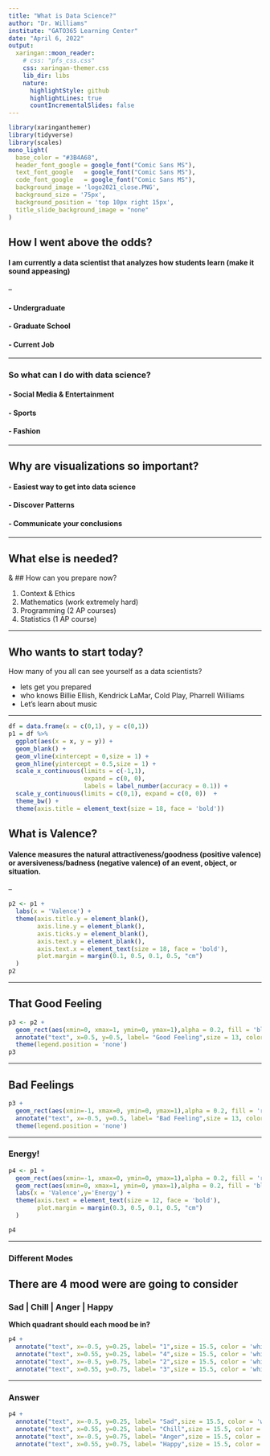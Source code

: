 ```yaml
---
title: "What is Data Science?"
author: "Dr. Williams"
institute: "GATO365 Learning Center"
date: "April 6, 2022"
output:
  xaringan::moon_reader:
    # css: "pfs_css.css"
    css: xaringan-themer.css
    lib_dir: libs
    nature:
      highlightStyle: github
      highlightLines: true
      countIncrementalSlides: false
---
```


<!-- cChange font titles sizes -->

<!-- <style type="text/css"> -->
<!-- .remark-slide-content p, ul, ol, li { -->
<!-- font-size: 19px; -->
<!-- padding: 0.25em 0.25em 0.25em 0.25em; -->
<!-- } -->
<!-- .remark-slide-content  { -->
<!-- font-size: 28px; -->
<!-- padding: 0.5em 0.5em 0.5em 0.5em; -->
<!-- } -->
<!-- </style> -->


```r
library(xaringanthemer)
library(tidyverse)
library(scales)
mono_light(
  base_color = "#3B4A68",
  header_font_google = google_font("Comic Sans MS"),
  text_font_google   = google_font("Comic Sans MS"),
  code_font_google   = google_font("Comic Sans MS"),
  background_image = 'logo2021_close.PNG',
  background_size = '75px',
  background_position = 'top 10px right 15px',
  title_slide_background_image = "none"
)
```

## How I went above the odds?

#### I am currently a data scientist that analyzes how students learn (make it sound appeasing)

--

#### - Undergraduate
#### - Graduate School
#### - Current Job

---

### So what can I do with data science?

#### - Social Media & Entertainment
#### - Sports
#### - Fashion

---

## Why are visualizations so important?

#### - Easiest way to get into data science
#### - Discover Patterns
#### - Communicate your conclusions


---

## What else is needed?
&
## How can you prepare now?

1. Context & Ethics
2. Mathematics (work extremely hard)
3. Programming (2 AP courses)
4. Statistics (1 AP course)




---

## Who wants to start today?

How many of you all can see yourself as a data scientists?

 - lets get you prepared 
 - who knows Billie Ellish, Kendrick LaMar, Cold Play, Pharrell Williams
 - Let's learn about music

---

```r
df = data.frame(x = c(0,1), y = c(0,1))
p1 = df %>% 
  ggplot(aes(x = x, y = y)) +
  geom_blank() +
  geom_vline(xintercept = 0,size = 1) +
  geom_hline(yintercept = 0.5,size = 1) +
  scale_x_continuous(limits = c(-1,1), 
                     expand = c(0, 0),
                     labels = label_number(accuracy = 0.1)) +
  scale_y_continuous(limits = c(0,1), expand = c(0, 0))  +
  theme_bw() +
  theme(axis.title = element_text(size = 18, face = 'bold'))

```


## What is Valence?

#### Valence measures the natural **attractiveness/goodness (positive valence)** or **aversiveness/badness (negative valence)** of an event, object, or situation. 

--

```r
p2 <- p1 +
  labs(x = 'Valence') +
  theme(axis.title.y = element_blank(),
        axis.line.y = element_blank(),
        axis.ticks.y = element_blank(),
        axis.text.y = element_blank(),
        axis.text.x = element_text(size = 18, face = 'bold'),
        plot.margin = margin(0.1, 0.5, 0.1, 0.5, "cm")
  ) 
p2
```


---

## That Good Feeling

```r
p3 <- p2 +
  geom_rect(aes(xmin=0, xmax=1, ymin=0, ymax=1),alpha = 0.2, fill = 'blue') +
  annotate("text", x=0.5, y=0.5, label= "Good Feeling",size = 13, color = 'white') +
  theme(legend.position = 'none')
p3 
```


---

## Bad Feelings

```r
p3 +
  geom_rect(aes(xmin=-1, xmax=0, ymin=0, ymax=1),alpha = 0.2, fill = 'red') +
  annotate("text", x=-0.5, y=0.5, label= "Bad Feeling",size = 13, color = 'white') +
  theme(legend.position = 'none')

```

---

### Energy!


```r
p4 <- p1 +
  geom_rect(aes(xmin=-1, xmax=0, ymin=0, ymax=1),alpha = 0.2, fill = 'red') +
  geom_rect(aes(xmin=0, xmax=1, ymin=0, ymax=1),alpha = 0.2, fill = 'blue') +
  labs(x = 'Valence',y='Energy') +
  theme(axis.text = element_text(size = 12, face = 'bold'),
        plot.margin = margin(0.3, 0.5, 0.1, 0.5, "cm")
  )

p4
```


---

### Different Modes 
There are 4 mood were are going to consider
--

### **Sad** |  **Chill** | **Anger** | **Happy**

**Which quadrant should each mood be in?**

```r
p4 +
  annotate("text", x=-0.5, y=0.25, label= "1",size = 15.5, color = 'white') +
  annotate("text", x=0.55, y=0.25, label= "4",size = 15.5, color = 'white') +
  annotate("text", x=-0.5, y=0.75, label= "2",size = 15.5, color = 'white') +
  annotate("text", x=0.55, y=0.75, label= "3",size = 15.5, color = 'white')
```

---

### Answer
```r
p4 +
  annotate("text", x=-0.5, y=0.25, label= "Sad",size = 15.5, color = 'white') +
  annotate("text", x=0.55, y=0.25, label= "Chill",size = 15.5, color = 'white') +
  annotate("text", x=-0.5, y=0.75, label= "Anger",size = 15.5, color = 'white') +
  annotate("text", x=0.55, y=0.75, label= "Happy",size = 15.5, color = 'white')
```
